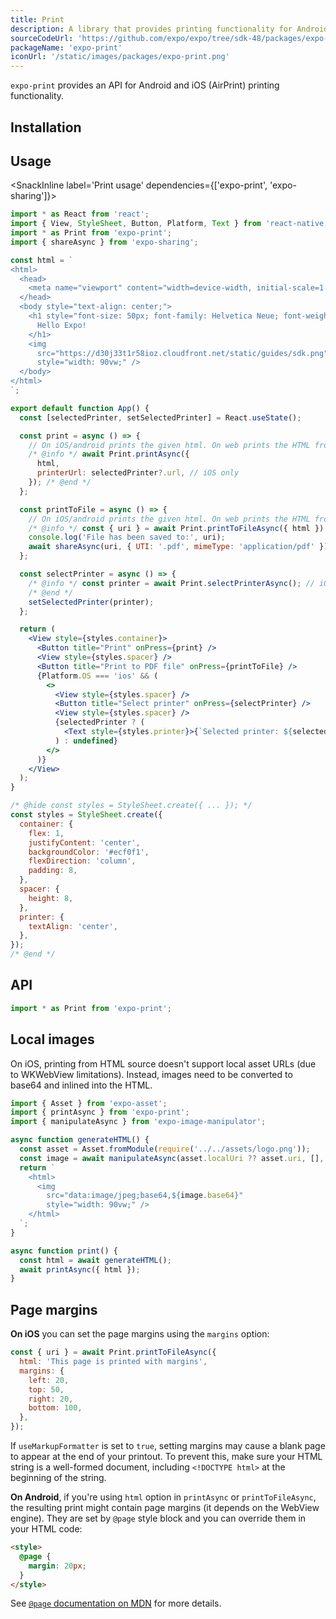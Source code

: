 ```yaml
---
title: Print
description: A library that provides printing functionality for Android and iOS (AirPrint).
sourceCodeUrl: 'https://github.com/expo/expo/tree/sdk-48/packages/expo-print'
packageName: 'expo-print'
iconUrl: '/static/images/packages/expo-print.png'
---
```



`expo-print` provides an API for Android and iOS (AirPrint) printing functionality.

<PlatformsSection android emulator ios simulator web />

## Installation

<APIInstallSection />

## Usage

<SnackInline label='Print usage' dependencies={['expo-print', 'expo-sharing']}>

```jsx
import * as React from 'react';
import { View, StyleSheet, Button, Platform, Text } from 'react-native';
import * as Print from 'expo-print';
import { shareAsync } from 'expo-sharing';

const html = `
<html>
  <head>
    <meta name="viewport" content="width=device-width, initial-scale=1.0, maximum-scale=1.0, minimum-scale=1.0, user-scalable=no" />
  </head>
  <body style="text-align: center;">
    <h1 style="font-size: 50px; font-family: Helvetica Neue; font-weight: normal;">
      Hello Expo!
    </h1>
    <img
      src="https://d30j33t1r58ioz.cloudfront.net/static/guides/sdk.png"
      style="width: 90vw;" />
  </body>
</html>
`;

export default function App() {
  const [selectedPrinter, setSelectedPrinter] = React.useState();

  const print = async () => {
    // On iOS/android prints the given html. On web prints the HTML from the current page.
    /* @info */ await Print.printAsync({
      html,
      printerUrl: selectedPrinter?.url, // iOS only
    }); /* @end */
  };

  const printToFile = async () => {
    // On iOS/android prints the given html. On web prints the HTML from the current page.
    /* @info */ const { uri } = await Print.printToFileAsync({ html }); /* @end */
    console.log('File has been saved to:', uri);
    await shareAsync(uri, { UTI: '.pdf', mimeType: 'application/pdf' });
  };

  const selectPrinter = async () => {
    /* @info */ const printer = await Print.selectPrinterAsync(); // iOS only
    /* @end */
    setSelectedPrinter(printer);
  };

  return (
    <View style={styles.container}>
      <Button title="Print" onPress={print} />
      <View style={styles.spacer} />
      <Button title="Print to PDF file" onPress={printToFile} />
      {Platform.OS === 'ios' && (
        <>
          <View style={styles.spacer} />
          <Button title="Select printer" onPress={selectPrinter} />
          <View style={styles.spacer} />
          {selectedPrinter ? (
            <Text style={styles.printer}>{`Selected printer: ${selectedPrinter.name}`}</Text>
          ) : undefined}
        </>
      )}
    </View>
  );
}

/* @hide const styles = StyleSheet.create({ ... }); */
const styles = StyleSheet.create({
  container: {
    flex: 1,
    justifyContent: 'center',
    backgroundColor: '#ecf0f1',
    flexDirection: 'column',
    padding: 8,
  },
  spacer: {
    height: 8,
  },
  printer: {
    textAlign: 'center',
  },
});
/* @end */
```

</SnackInline>

## API

```js
import * as Print from 'expo-print';
```

<APISection packageName="expo-print" apiName="Print" />

## Local images

On iOS, printing from HTML source doesn't support local asset URLs (due to WKWebView limitations). Instead, images need to be converted to base64 and inlined into the HTML.

```js
import { Asset } from 'expo-asset';
import { printAsync } from 'expo-print';
import { manipulateAsync } from 'expo-image-manipulator';

async function generateHTML() {
  const asset = Asset.fromModule(require('../../assets/logo.png'));
  const image = await manipulateAsync(asset.localUri ?? asset.uri, [], { base64: true });
  return `
    <html>
      <img
        src="data:image/jpeg;base64,${image.base64}"
        style="width: 90vw;" />
    </html>
  `;
}

async function print() {
  const html = await generateHTML();
  await printAsync({ html });
}
```

## Page margins

**On iOS** you can set the page margins using the `margins` option:

```js
const { uri } = await Print.printToFileAsync({
  html: 'This page is printed with margins',
  margins: {
    left: 20,
    top: 50,
    right: 20,
    bottom: 100,
  },
});
```

If `useMarkupFormatter` is set to `true`, setting margins may cause a blank page to appear at the end of your printout. To prevent this, make sure your HTML string is a well-formed document, including `<!DOCTYPE html>` at the beginning of the string.

**On Android**, if you're using `html` option in `printAsync` or `printToFileAsync`, the resulting print might contain page margins (it depends on the WebView engine).
They are set by `@page` style block and you can override them in your HTML code:

```html
<style>
  @page {
    margin: 20px;
  }
</style>
```

See [`@page` documentation on MDN](https://developer.mozilla.org/en-US/docs/Web/CSS/@page) for more details.
